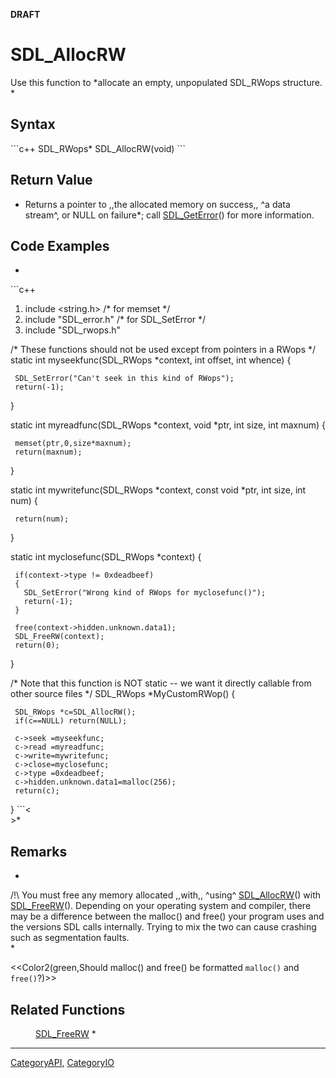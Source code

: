 <!-- pragma section-numbers off -->
<!-- pragma camelcase off -->
'''DRAFT'''

= SDL_AllocRW =
Use this function to *allocate an empty, unpopulated SDL_RWops structure. *


== Syntax ==
```c++
SDL_RWops* SDL_AllocRW(void)
```

== Return Value ==
*Returns a pointer to ,,the allocated memory on success,, ^a data stream^, or NULL on failure*; call [[SDL_GetError]]() for more information.

== Code Examples ==
*<br/>
```c++
#include <string.h>    /* for memset */
#include "SDL_error.h" /* for SDL_SetError */
#include "SDL_rwops.h"

/* These functions should not be used except from pointers in a RWops */
static int myseekfunc(SDL_RWops *context, int offset, int whence)
{
  SDL_SetError("Can't seek in this kind of RWops");
  return(-1);
}

static int myreadfunc(SDL_RWops *context, void *ptr, int size, int maxnum)
{
  memset(ptr,0,size*maxnum);
  return(maxnum);
}

static int mywritefunc(SDL_RWops *context, const void *ptr, int size, int num)
{
  return(num);
}

static int myclosefunc(SDL_RWops *context)
{
  if(context->type != 0xdeadbeef)
  {
    SDL_SetError("Wrong kind of RWops for myclosefunc()");
    return(-1);
  }

  free(context->hidden.unknown.data1);
  SDL_FreeRW(context);
  return(0);
}

/* Note that this function is NOT static -- we want it directly callable from other source files */
SDL_RWops *MyCustomRWop()
{
  SDL_RWops *c=SDL_AllocRW();
  if(c==NULL) return(NULL);

  c->seek =myseekfunc;
  c->read =myreadfunc;
  c->write=mywritefunc;
  c->close=myclosefunc;
  c->type =0xdeadbeef;
  c->hidden.unknown.data1=malloc(256);
  return(c);
}
```<<BR>>*

== Remarks ==
*<br/>
/!\ You must free any memory allocated ,,with,, ^using^ [[SDL_AllocRW]]() with [[SDL_FreeRW]](). Depending on your operating system and compiler, there may be a difference between the malloc() and free() your program uses and the versions SDL calls internally. Trying to mix the two can cause crashing such as segmentation faults. <br/>*

<<Color2(green,Should malloc() and free() be formatted <code>malloc()</code> and <code>free()</code>?)>>

== Related Functions ==
:[[SDL_FreeRW]] *

----
[[CategoryAPI]], [[CategoryIO]]
